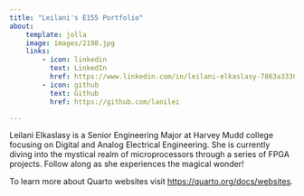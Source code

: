 ```yaml
---
title: "Leilani's E155 Portfolio"
about:
    template: jolla
    image: images/2198.jpg
    links: 
        - icon: linkedin
          text: LinkedIn
          href: https://www.linkedin.com/in/leilani-elkaslasy-7863a3330/
        - icon: github 
          text: Github
          href: https://github.com/lanilei

---
```



Leilani Elkaslasy is a Senior Engineering Major at Harvey Mudd college focusing on Digital and Analog Electrical Engineering. She is currently diving into the mystical realm of microprocessors through a series of FPGA projects. Follow along as she experiences the magical wonder! 





To learn more about Quarto websites visit <https://quarto.org/docs/websites>.

